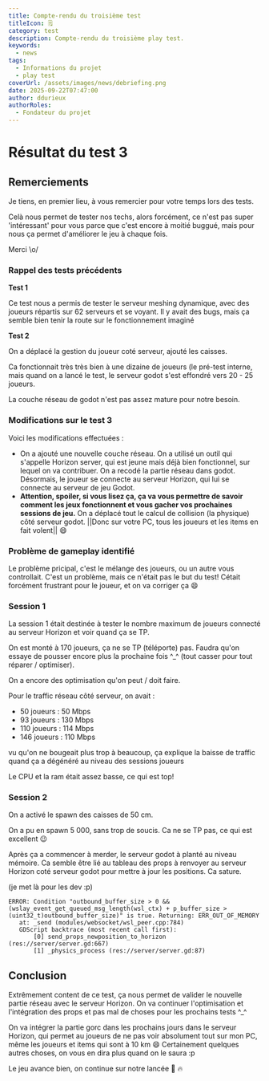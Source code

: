 ```yaml
---
title: Compte-rendu du troisième test
titleIcon: 🗒️
category: test
description: Compte-rendu du troisième play test.
keywords:
  - news
tags:
  - Informations du projet
  - play test
coverUrl: /assets/images/news/debriefing.png
date: 2025-09-22T07:47:00
author: ddurieux
authorRoles:
  - Fondateur du projet
---
```


# Résultat du test 3

## Remerciements

Je tiens, en premier lieu, à vous remercier pour votre temps lors des tests.

Celà nous permet de tester nos techs, alors forcément, ce n'est pas super 'intéressant' pour vous parce que c'est encore à moitié buggué, mais pour nous ça permet d'améliorer le jeu à chaque fois.

Merci \o/

### Rappel des tests précédents

**Test 1**

Ce test nous a permis de tester le serveur meshing dynamique, avec des joueurs répartis sur 62 serveurs et se voyant.
Il y avait des bugs, mais ça semble bien tenir la route sur le fonctionnement imaginé

**Test 2**

On a déplacé la gestion du joueur coté serveur, ajouté les caisses.

Ca fonctionnait très très bien à une dizaine de joueurs (le pré-test interne, mais quand on a lancé le test, le serveur godot s'est effondré vers 20 - 25 joueurs.

La couche réseau de godot n'est pas assez mature pour notre besoin.

### Modifications sur le test 3

Voici les modifications effectuées :

- On a ajouté une nouvelle couche réseau. On a utilisé un outil qui s'appelle Horizon server, qui est jeune mais déjà bien fonctionnel, sur lequel on va contribuer. On a recodé la partie réseau dans godot. Désormais, le joueur se connecte au serveur Horizon, qui lui se connecte au serveur de jeu Godot.
- **Attention, spoiler, si vous lisez ça, ça va vous permettre de savoir comment les jeux fonctionnent et vous gacher vos prochaines sessions de jeu.** On a déplacé tout le calcul de collision (la physique) côté serveur godot. ||Donc sur votre PC, tous les joueurs et les items en fait volent|| 😄

### Problème de gameplay identifié

Le problème pricipal, c'est le mélange des joueurs, ou un autre vous controllait.
C'est un problème, mais ce n'était pas le but du test! Cétait forcément frustrant pour le joueur, et on va corriger ça 😄

### Session 1

La session 1 était destinée à tester le nombre maximum de joueurs connecté au serveur Horizon et voir quand ça se TP.

On est monté à 170 joueurs, ça ne se TP (téléporte) pas. Faudra qu'on essaye de pousser encore plus la prochaine fois ^\_^ (tout casser pour tout réparer / optimiser).

On a encore des optimisation qu'on peut / doit faire.

Pour le traffic réseau côté serveur, on avait :

- 50 joueurs : 50 Mbps
- 93 joueurs : 130 Mbps
- 110 joueurs : 114 Mbps
- 146 joueurs : 110 Mbps

vu qu'on ne bougeait plus trop à beaucoup, ça explique la baisse de traffic quand ça a dégénéré au niveau des sessions joueurs

Le CPU et la ram était assez basse, ce qui est top!

### Session 2

On a activé le spawn des caisses de 50 cm.

On a pu en spawn 5 000, sans trop de soucis. Ca ne se TP pas, ce qui est excellent 😉

Après ça a commencer à merder, le serveur godot à planté au niveau mémoire.
Ca semble être lié au tableau des props à renvoyer au serveur Horizon coté serveur godot pour mettre à jour les positions. Ca sature.

(je met là pour les dev :p)

```
ERROR: Condition "outbound_buffer_size > 0 && (wslay_event_get_queued_msg_length(wsl_ctx) + p_buffer_size > (uint32_t)outbound_buffer_size)" is true. Returning: ERR_OUT_OF_MEMORY
   at: _send (modules/websocket/wsl_peer.cpp:784)
   GDScript backtrace (most recent call first):
       [0] send_props_newposition_to_horizon (res://server/server.gd:667)
       [1] _physics_process (res://server/server.gd:87)
```

## Conclusion

Extrêmement content de ce test, ça nous permet de valider le nouvelle partie réseau avec le serveur Horizon. On va continuer l'optimisation et l'intégration des props et pas mal de choses pour les prochains tests ^\_^

On va intégrer la partie gorc dans les prochains jours dans le serveur Horizon, qui permet au joueurs de ne pas voir absolument tout sur mon PC, même les joueurs et items qui sont à 10 km 😄
Certainement quelques autres choses, on vous en dira plus quand on le saura :p

Le jeu avance bien, on continue sur notre lancée 🚀 🔥
